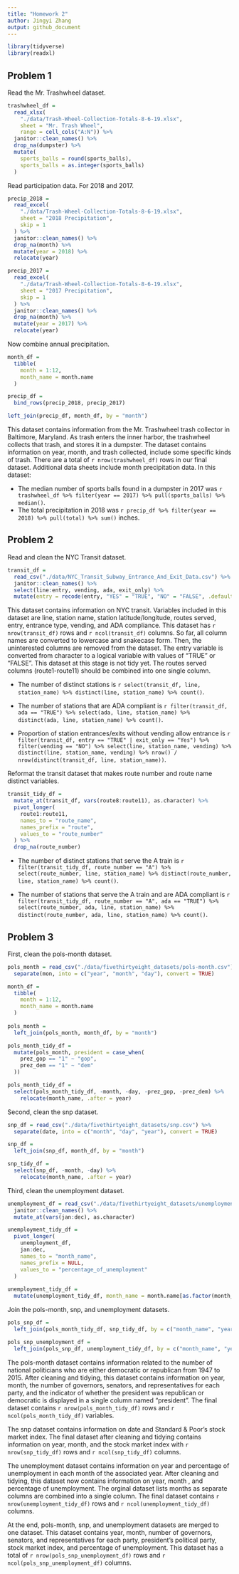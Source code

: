 ```yaml
---
title: "Homework 2"
author: Jingyi Zhang
output: github_document
---
```


```r
library(tidyverse)
library(readxl)
```

## Problem 1 

Read the Mr. Trashwheel dataset.

```r
trashwheel_df = 
  read_xlsx(
    "./data/Trash-Wheel-Collection-Totals-8-6-19.xlsx",
    sheet = "Mr. Trash Wheel",
    range = cell_cols("A:N")) %>%
  janitor::clean_names() %>%
  drop_na(dumpster) %>%
  mutate(
    sports_balls = round(sports_balls),
    sports_balls = as.integer(sports_balls)
  )
```

Read participation data. For 2018 and 2017.

```r
precip_2018 = 
  read_excel(
    "./data/Trash-Wheel-Collection-Totals-8-6-19.xlsx",
    sheet = "2018 Precipitation",
    skip = 1
  ) %>%
  janitor::clean_names() %>%
  drop_na(month) %>%
  mutate(year = 2018) %>%
  relocate(year)

precip_2017 = 
  read_excel(
    "./data/Trash-Wheel-Collection-Totals-8-6-19.xlsx",
    sheet = "2017 Precipitation",
    skip = 1
  ) %>%
  janitor::clean_names() %>%
  drop_na(month) %>%
  mutate(year = 2017) %>%
  relocate(year)
```

Now combine annual precipitation.

```r
month_df = 
  tibble(
    month = 1:12,
    month_name = month.name
  )

precip_df = 
  bind_rows(precip_2018, precip_2017)

left_join(precip_df, month_df, by = "month")
```

This dataset contains information from the Mr. Trashwheel trash collector in Baltimore, Maryland. As trash enters the inner harbor, the trashwheel collects that trash, and stores it in a dumpster. The dataset contains information on year, month, and trash collected, include some specific kinds of trash. There are a total of `r nrow(trashwheel_df)` rows in our final dataset. Additional data sheets include month precipitation data. In this dataset:

* The median number of sports balls found in a dumpster in 2017 was `r trashwheel_df %>% filter(year == 2017) %>% pull(sports_balls) %>% median()`.
* The total precipitation in 2018 was `r precip_df %>% filter(year == 2018) %>% pull(total) %>% sum()` inches.

## Problem 2

Read and clean the NYC Transit dataset.

```r
transit_df =
  read_csv("./data/NYC_Transit_Subway_Entrance_And_Exit_Data.csv") %>%
  janitor::clean_names() %>%
  select(line:entry, vending, ada, exit_only) %>%
  mutate(entry = recode(entry, "YES" = "TRUE", "NO" = "FALSE", .default = NULL))
```

This dataset contains information on NYC transit. Variables included in this dataset are line, station name, station latitude/longitude, routes served, entry, entrance type, vending, and ADA compliance. This dataset has `r nrow(transit_df)` rows and `r ncol(transit_df)` columns. So far, all column names are converted to lowercase and snakecase form. Then, the uninterested columns are removed from the dataset. The entry variable is converted from character to a logical variable with values of "TRUE" or "FALSE". This dataset at this stage is not tidy yet. The routes served columns (route1-route11) should be combined into one single column.  



* The number of distinct stations is `r select(transit_df, line, station_name) %>% distinct(line, station_name) %>% count()`. 

* The number of stations that are ADA compliant is `r filter(transit_df, ada == "TRUE") %>% select(ada, line, station_name) %>% distinct(ada, line, station_name) %>% count()`.

* Proportion of station entrances/exits without vending allow entrance is `r filter(transit_df, entry == "TRUE" | exit_only == "Yes") %>% filter(vending == "NO") %>% select(line, station_name, vending) %>% distinct(line, station_name, vending) %>% nrow() / nrow(distinct(transit_df, line, station_name))`. 


Reformat the transit dataset that makes route number and route name distinct variables.

```r
transit_tidy_df = 
  mutate_at(transit_df, vars(route8:route11), as.character) %>%
  pivot_longer(
    route1:route11,
    names_to = "route_name",
    names_prefix = "route",
    values_to = "route_number"
  ) %>%
  drop_na(route_number)
```

* The number of distinct stations that serve the A train is `r filter(transit_tidy_df, route_number == "A") %>% select(route_number, line, station_name) %>% distinct(route_number, line, station_name) %>% count()`.

* The number of stations that serve the A train and are ADA compliant is `r filter(transit_tidy_df, route_number == "A", ada == "TRUE") %>% select(route_number, ada, line, station_name) %>%  distinct(route_number, ada, line, station_name) %>% count()`.



## Problem 3

First, clean the pols-month dataset.

```r
pols_month = read_csv("./data/fivethirtyeight_datasets/pols-month.csv") %>%
  separate(mon, into = c("year", "month", "day"), convert = TRUE)

month_df =
  tibble(
    month = 1:12,
    month_name = month.name
  )
  
pols_month = 
  left_join(pols_month, month_df, by = "month")

pols_month_tidy_df =
  mutate(pols_month, president = case_when(
    prez_gop == "1" ~ "gop",
    prez_dem == "1" ~ "dem"
  ))

pols_month_tidy_df = 
  select(pols_month_tidy_df, -month, -day, -prez_gop, -prez_dem) %>%
    relocate(month_name, .after = year)
```


Second, clean the snp dataset.

```r
snp_df = read_csv("./data/fivethirtyeight_datasets/snp.csv") %>%
  separate(date, into = c("month", "day", "year"), convert = TRUE)

snp_df = 
  left_join(snp_df, month_df, by = "month")

snp_tidy_df =
  select(snp_df, -month, -day) %>%
    relocate(month_name, .after = year)
```

Third, clean the unemployment dataset.

```r
unemployment_df = read_csv("./data/fivethirtyeight_datasets/unemployment.csv") %>%
  janitor::clean_names() %>%
  mutate_at(vars(jan:dec), as.character)

unemployment_tidy_df =
  pivot_longer(
    unemployment_df,
    jan:dec,
    names_to = "month_name",
    names_prefix = NULL,
    values_to = "percentage_of_unemployment"
  )
    
unemployment_tidy_df =
  mutate(unemployment_tidy_df, month_name = month.name[as.factor(month_name)])
```

Join the pols-month, snp, and unemployment datasets.

```r
pols_snp_df =
  left_join(pols_month_tidy_df, snp_tidy_df, by = c("month_name", "year"))

pols_snp_unemployment_df =
  left_join(pols_snp_df, unemployment_tidy_df, by = c("month_name", "year"))
```


The pols-month dataset contains information related to the number of national politicians who are either democratic or republican from 1947 to 2015. After cleaning and tidying, this dataset contains information on year, month, the number of governors, senators, and representatives for each party, and the indicator of whether the president was republican or democratic is displayed in a single column named "president". The final dataset contains `r nrow(pols_month_tidy_df)` rows and `r ncol(pols_month_tidy_df)` variables. 

The snp dataset contains information on date and Standard & Poor's stock market index. The final dataset after cleaning and tidying contains information on year, month, and the stock market index with `r nrow(snp_tidy_df)` rows and `r ncol(snp_tidy_df)` columns.

The unemployment dataset contains information on year and percentage of unemployment in each month of the associated year. After cleaning and tidying, this dataset now contains information on year, month , and percentage of unemployment. The orginal dataset lists months as separate columns are combined into a single column. The final dataset contains `r nrow(unemployment_tidy_df)` rows and `r ncol(unemployment_tidy_df)` columns.

At the end, pols-month, snp, and unemployment datasets are merged to one dataset. This dataset contains year, month, number of governors, senators, and representatives for each party, president's political party, stock market index, and percentage of unemployment. This dataset has a total of `r nrow(pols_snp_unemployment_df)` rows and `r ncol(pols_snp_unemployment_df)` columns.









